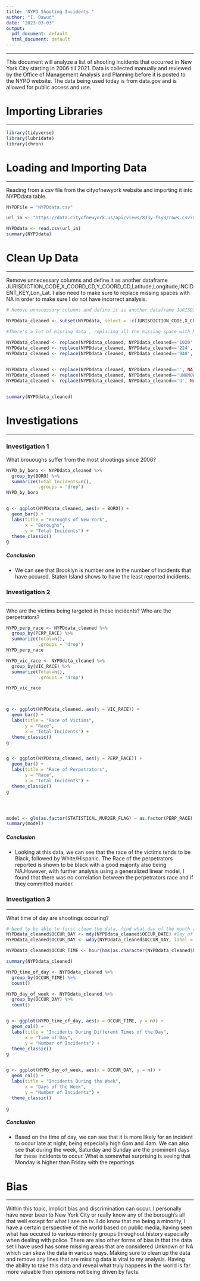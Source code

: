 ---
title: 'NYPD Shooting Incidents '
author: "I. Dawud"
date: "2023-03-03"
output:
  pdf_document: default
  html_document: default
---
***

This document will analyze a list of shooting incidents that occurred in New York City starting in 2006 till 2021. Data is collected manually and reviewed by the Office of Management Analysis and Planning before it is posted to the NYPD website. The data being used today is from data.gov and is allowed for public access and use. 



# **Importing Libraries**
***
```{r import_libraries, message=FALSE, warning=FALSE}
library(tidyverse)
library(lubridate)
library(chron)

```



# **Loading and Importing Data**
***
Reading from a csv file from the cityofnewyork website and importing it into NYPDdata table.
```{r get_NYPD_data}
NYPDFile = "NYPDdata.csv"

url_in <- "https://data.cityofnewyork.us/api/views/833y-fsy8/rows.csv?accessType=DOWNLOAD"

```

```{r import_data}
NYPDdata <- read.csv(url_in)
summary(NYPDdata)

```

# **Clean Up Data**
***
Remove unnecessary columns and define it as another dataframe JURISDICTION_CODE,X_COORD_CD,Y_COORD_CD,Latitude,Longitude,INCIDENT_KEY,Lon_Lat. I also need to make sure to replace missing spaces with NA in order to make sure I do not have incorrect analysis.  
```{r clean_up_data}
# Remove unnecessary columns and define it as another dataframe JURISDICTION_CODE,X_COORD_CD,Y_COORD_CD,Latitude,Longitude,INCIDENT_KEY,OCCUR_DATE,OCCUR_TIME,Lon_Lat

NYPDdata_cleaned <- subset(NYPDdata, select = -c(JURISDICTION_CODE,X_COORD_CD,Y_COORD_CD,Latitude,Longitude,INCIDENT_KEY,Lon_Lat))

#There's a lot of missing data , replacing all the missing space with NA (Non applicable). 
        
NYPDdata_cleaned <- replace(NYPDdata_cleaned, NYPDdata_cleaned=='1020', NA)
NYPDdata_cleaned <- replace(NYPDdata_cleaned, NYPDdata_cleaned=='224', NA)
NYPDdata_cleaned <- replace(NYPDdata_cleaned, NYPDdata_cleaned=='940', NA)


NYPDdata_cleaned <- replace(NYPDdata_cleaned, NYPDdata_cleaned=='', NA)
NYPDdata_cleaned <- replace(NYPDdata_cleaned, NYPDdata_cleaned=='UNKNOWN', NA)
NYPDdata_cleaned <- replace(NYPDdata_cleaned, NYPDdata_cleaned=='U', NA)


summary(NYPDdata_cleaned)
```
# **Investigations**
***
### **Investigation 1**

What brououghs suffer from the most shootings since 2006?

```{r Investigation_1}
NYPD_by_boro <- NYPDdata_cleaned %>%
  group_by(BORO) %>%
  summarize(Total_Incidents=n(),
            .groups = 'drop')
NYPD_by_boro


g <- ggplot(NYPDdata_cleaned, aes(x = BORO)) +
  geom_bar() +
  labs(title = "Boroughs of New York",
       x = "Boroughs",
       y = "Total Incidents") +
  theme_classic()
g


```

##### **Conclusion**
* We can see that Brooklyn is number one in the number of incidents that have occured. Staten Island shows to have the least reported incidents.  



### **Investigation 2**
***
Who are the victims being targeted in these incidents? Who are the perpetrators?
```{r Investigation_2}
NYPD_perp_race <- NYPDdata_cleaned %>%
  group_by(PERP_RACE) %>%
  summarize(Total=n(),
            .groups = 'drop')
NYPD_perp_race

NYPD_vic_race <- NYPDdata_cleaned %>%
  group_by(VIC_RACE) %>%
  summarize(Total=n(),
            .groups = 'drop')

NYPD_vic_race



g <- ggplot(NYPDdata_cleaned, aes(y = VIC_RACE)) +
  geom_bar() +
  labs(title = "Race of Victims",
       y = "Race",
       x = "Total Incidents") +
  theme_classic()
g


g <- ggplot(NYPDdata_cleaned, aes(y = PERP_RACE)) +
  geom_bar() +
  labs(title = "Race of Perpetrators",
       y = "Race",
       x = "Total Incidents") +
  theme_classic()
g





```

```{r Model}

model <- glm(as.factor(STATISTICAL_MURDER_FLAG) ~ as.factor(PERP_RACE) + as.factor(VIC_RACE), data = NYPDdata_cleaned, family = binomial)
summary(model)

```

##### **Conclusion**
* Looking at this data, we can see that the race of the victims tends to be Black, followed by White/Hispanic. The Race of the perpetrators reported is shown to be black with a good majority also being NA.However, with further analysis using a generalized linear model, I found that there was no correlation between the perpetrators race and if they committed murder.





### **Investigation 3**
***
What time of day are shootings occuring?
```{r Investigation_3}

# Need to be able to first clean the data, find what day of the month an incident occurs, then convert that to a week day.
NYPDdata_cleaned$OCCUR_DAY <- mdy(NYPDdata_cleaned$OCCUR_DATE) #Day of the month
NYPDdata_cleaned$OCCUR_DAY <- wday(NYPDdata_cleaned$OCCUR_DAY, label = TRUE) #Day of the week

NYPDdata_cleaned$OCCUR_TIME <- hour(hms(as.character(NYPDdata_cleaned$OCCUR_TIME))) #Hour of a day

summary(NYPDdata_cleaned)

NYPD_time_of_day <- NYPDdata_cleaned %>%
  group_by(OCCUR_TIME) %>%
  count()

NYPD_day_of_week <- NYPDdata_cleaned %>%
  group_by(OCCUR_DAY) %>%
  count()


g <- ggplot(NYPD_time_of_day, aes(x = OCCUR_TIME, y = n)) +
  geom_col() +
  labs(title = "Incidents During Different Times of the Day", 
       x = "Time of Day", 
       y = "Number of Incidents") +
  theme_classic()
g


g <- ggplot(NYPD_day_of_week, aes(x = OCCUR_DAY, y = n)) +
  geom_col() +
  labs(title = "Incidents During the Week",
       x = "Days of the Week",
       y = "Number of Incidents") +
  theme_classic()

g


```



##### **Conclusion**
* Based on the time of day, we can see that it is more likely for an incident to occur late at night, being especially high 6pm and 4am. We can also see that during the week, Saturday and Sunday are the prominent days for these incidents to occur. What is somewhat surprising is seeing that Monday is higher than Friday with the reportings.  

####



# **Bias**
***
Within this topic, implicit bias and discrimination can occur. I personally have never been to New York City or really know any of the borough's all that well except for what I see on tv. I do know that me being a minority, I have a certain perspective of the world based on public media, having seen what has occured to various minority groups throughout history especially when dealing with police. There are also other forms of bias in that the data set I have used has some missing areas that are considered Unknown or NA which can skew the data in various ways. Making sure to clean up the data and remove any lines that are missing data is vital to my analysis. Having the ability to take this data and reveal what truly happens in the world is far more valuable then opinions not being driven by facts.



###

